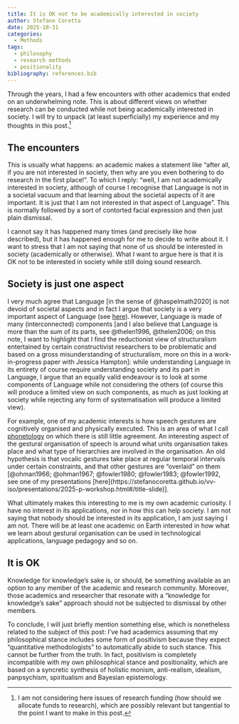 ```yaml
---
title: It is OK not to be academically interested in society
author: Stefano Coretta
date: 2025-10-31
categories:
  - Methods
tags:
  - philosophy
  - research methods
  - positionality
bibliography: references.bib
---
```


Through the years, I had a few encounters with other academics that ended on an underwhelming note.
This is about different views on whether research can be conducted while not being academically interested in society.
I will try to unpack (at least superficially) my experience and my thoughts in this post.[^1]

[^1]: I am not considering here issues of research funding (how should we allocate funds to research), which are possibly relevant but tangential to the point I want to make in this post.

## The encounters

This is usually what happens: an academic makes a statement like "after all, if you are not interested in society, then why are you even bothering to do research in the first place!".
To which I reply: "well, I am not academically interested in society, although of course I recognise that Language is not in a societal vacuum and that learning about the societal aspects of it are important. It is just that I am not interested in that aspect of Language".
This is normally followed by a sort of contorted facial expression and then just plain dismissal.

I cannot say it has happened many times (and precisely like how described), but it has happened enough for me to decide to write about it.
I want to stress that I am not saying that none of us should be interested in society (academically or otherwise).
What I want to argue here is that it is OK not to be interested in society while still doing sound research.

## Society is just one aspect

I very much agree that Language [in the sense of @haspelmath2020] is not devoid of societal aspects and in fact I argue that society is a very important aspect of Language (see [here](/meta.qmd#phonetological-systems)).
However, Language is made of many (interconnected) components [and I also believe that Language is more than the sum of its parts, see @thelen1996, @thelen2006; on this note, I want to highlight that I find the reductionist view of structuralism entertained by certain constructivist researchers to be problematic and based on a gross misunderstanding of structuralism, more on this in a work-in-progress paper with Jessica Hampton]: while understanding Language in its entirety of course require understanding society and its part in Language, I argue that an equally valid endeavour is to look at some components of Language while not considering the others (of course this will produce a limited view on such components, as much as just looking at society while rejecting any form of systematisation will produce a limited view).

For example, one of my academic interests is how speech gestures are cognitively organised and physically executed.
This is an area of what I call [phonetology](/meta.qmd#phonetology) on which there is still little agreement.
An interesting aspect of the gestural organisation of speech is around what units organisation takes place and what type of hierarchies are involved in the organisation.
An old hypothesis is that vocalic gestures take place at regular temporal intervals under certain constraints, and that other gestures are "overlaid" on them [@ohman1966; @ohman1967; @fowler1980; @fowler1983; @fowler1992, see one of my presentations [here](https://stefanocoretta.github.io/vv-iso/presentations/2025-p-workshop.html#/title-slide)].

What ultimately makes this interesting to me is my own academic curiosity.
I have no interest in its applications, nor in how this can help society.
I am not saying that nobody should be interested in its application, I am just saying I am not.
There will be at least one academic on Earth interested in how what we learn about gestural organisation can be used in technological applications, language pedagogy and so on.

## It is OK

Knowledge for knowledge's sake is, or should, be something available as an option to any member of the academic and research community.
Moreover, those academics and researcher that resonate with a "knowledge for knowledge's sake" approach should not be subjected to dismissal by other members.

To conclude, I will just briefly mention something else, which is nonetheless related to the subject of this post: I've had academics assuming that my philosophical stance includes some form of positivism because they expect "quantitative methodologists" to automatically abide to such stance.
This cannot be further from the truth.
In fact, positivism is completely incompatible with my own philosophical stance and positionality, which are based on a syncretic synthesis of holistic monism, anti-realism, idealism, panpsychism, spiritualism and Bayesian epistemology.
